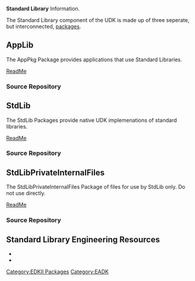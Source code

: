 [[Category:EDKII Packages]]
[[Category:EADK]]

'''Standard Library''' Information.

The Standard Library component of the UDK is made up of three seperate, but interconnected, [[EDKII Packages|packages]].

== AppLib ==
The AppPkg Package provides applications that use Standard Libraries.

[https://edk2.svn.sourceforge.net/svnroot/edk2/trunk/edk2/AppPkg/ReadMe.txt ReadMe]
===Source Repository===
{{Edk2SubPkg|AppPkg}}

== StdLib == 
The StdLib Packages provide native UDK implemenations of standard libraries.

[https://edk2.svn.sourceforge.net/svnroot/edk2/trunk/edk2/StdLib/ReadMe.txt ReadMe]
===Source Repository===
{{Edk2SubPkg|StdLib}}

== StdLibPrivateInternalFiles == 
The StdLibPrivateInternalFiles Package of files for use by StdLib only.  Do not use directly.

[https://edk2.svn.sourceforge.net/svnroot/edk2/trunk/edk2/StdLibPrivateInternalFiles/ReadMe.txt ReadMe]
===Source Repository===
{{Edk2SubPkg|StdLibPrivateInternalFiles}}

==Standard Library Engineering Resources==
* <tbd>
* <tbd>
